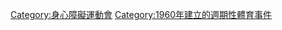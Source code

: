 {{Catnav|頁面分類|人类社会|生活|医学|身心障礙}}

{{catmore}}
{{Commonscat|Paralympic Games}}

[[Category:身心障礙運動會|Category:身心障礙運動會]]
[[Category:1960年建立的週期性體育事件|Category:1960年建立的週期性體育事件]]